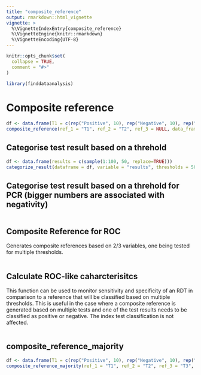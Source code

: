 ```yaml
---
title: "composite_reference"
output: rmarkdown::html_vignette
vignette: >
  %\VignetteIndexEntry{composite_reference}
  %\VignetteEngine{knitr::rmarkdown}
  %\VignetteEncoding{UTF-8}
---
```


```r
knitr::opts_chunk$set(
  collapse = TRUE,
  comment = "#>"
)
```

```r
library(finddataanalysis)
```

<!-- This vignette is generated by fusen: do not edit by hand -->

<!--
 You need to run the 'description' chunk in the '0-dev_history.Rmd' file before continuing your code there.
-->


# Composite reference

```r
df <- data.frame(T1 = c(rep("Positive", 10), rep("Negative", 10), rep("Negative", 10)), T2 = c(rep("Positive", 10), rep("Positive", 10), rep("Negative", 10)))
composite_reference(ref_1 = "T1", ref_2 = "T2", ref_3 = NULL, data_frame = df)
```

## Categorise test result based on a threhold

    

  

```r

df <- data.frame(results = c(sample(1:100, 50, replace=TRUE)))
categorize_result(dataframe = df, variable = "results", thresholds = 50)
```

  

  

## Categorise test result based on a threhold for PCR (bigger numbers are associated with negativity)

    

  

```r

```

  

## Composite Reference for ROC

Generates composite references based on 2/3 variables, one being tested for multiple thresholds.
    

  

```r
```

  

  

## Calculate ROC-like caharcterisitcs

This function can be used to monitor sensitivity and specificity of an RDT in comparison to a reference that will be classified based on multiple thresholds.
This is useful in the case where a composite reference is generated based on multiple tests and one of the test results needs to be classified as positive or negative.
The index test classification is not affected.
    

  

```r

```

  

  

## composite_reference_majority

    

  

```r
df <- data.frame(T1 = c(rep("Positive", 10), rep("Negative", 10), rep("Negative", 10)), T2 = c(rep("Positive", 10), rep("Positive", 10), rep("Negative", 10)), T3 = c(rep("Negative", 10), rep("Positive", 10), rep("Negative", 10)))
composite_reference_majority(ref_1 = "T1", ref_2 = "T2", ref_3 = "T3", data_frame = df)
```

  

  

